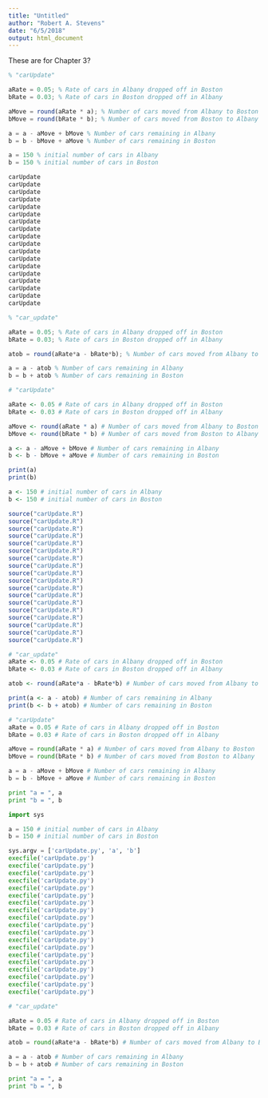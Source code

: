 ```yaml
---
title: "Untitled"
author: "Robert A. Stevens"
date: "6/5/2018"
output: html_document
---
```


These are for Chapter 3?

```octave
% "carUpdate"

aRate = 0.05; % Rate of cars in Albany dropped off in Boston
bRate = 0.03; % Rate of cars in Boston dropped off in Albany

aMove = round(aRate * a); % Number of cars moved from Albany to Boston
bMove = round(bRate * b); % Number of cars moved from Boston to Albany

a = a - aMove + bMove % Number of cars remaining in Albany
b = b - bMove + aMove % Number of cars remaining in Boston

a = 150 % initial number of cars in Albany
b = 150 % initial number of cars in Boston

carUpdate
carUpdate
carUpdate
carUpdate
carUpdate
carUpdate
carUpdate
carUpdate
carUpdate
carUpdate
carUpdate
carUpdate
carUpdate
carUpdate
carUpdate
carUpdate
carUpdate
carUpdate
```

```octave
% "car_update"

aRate = 0.05; % Rate of cars in Albany dropped off in Boston
bRate = 0.03; % Rate of cars in Boston dropped off in Albany

atob = round(aRate*a - bRate*b); % Number of cars moved from Albany to Boston

a = a - atob % Number of cars remaining in Albany
b = b + atob % Number of cars remaining in Boston
```

```r
# "carUpdate"

aRate <- 0.05 # Rate of cars in Albany dropped off in Boston
bRate <- 0.03 # Rate of cars in Boston dropped off in Albany

aMove <- round(aRate * a) # Number of cars moved from Albany to Boston
bMove <- round(bRate * b) # Number of cars moved from Boston to Albany

a <- a - aMove + bMove # Number of cars remaining in Albany
b <- b - bMove + aMove # Number of cars remaining in Boston

print(a)
print(b)

a <- 150 # initial number of cars in Albany
b <- 150 # initial number of cars in Boston

source("carUpdate.R")
source("carUpdate.R")
source("carUpdate.R")
source("carUpdate.R")
source("carUpdate.R")
source("carUpdate.R")
source("carUpdate.R")
source("carUpdate.R")
source("carUpdate.R")
source("carUpdate.R")
source("carUpdate.R")
source("carUpdate.R")
source("carUpdate.R")
source("carUpdate.R")
source("carUpdate.R")
source("carUpdate.R")
source("carUpdate.R")
source("carUpdate.R")

```

```r
# "car_update"
aRate <- 0.05 # Rate of cars in Albany dropped off in Boston
bRate <- 0.03 # Rate of cars in Boston dropped off in Albany

atob <- round(aRate*a - bRate*b) # Number of cars moved from Albany to Boston

print(a <- a - atob) # Number of cars remaining in Albany
print(b <- b + atob) # Number of cars remaining in Boston
```


```python
# "carUpdate"
aRate = 0.05 # Rate of cars in Albany dropped off in Boston
bRate = 0.03 # Rate of cars in Boston dropped off in Albany

aMove = round(aRate * a) # Number of cars moved from Albany to Boston
bMove = round(bRate * b) # Number of cars moved from Boston to Albany

a = a - aMove + bMove # Number of cars remaining in Albany
b = b - bMove + aMove # Number of cars remaining in Boston

print "a = ", a
print "b = ", b

import sys

a = 150 # initial number of cars in Albany
b = 150 # initial number of cars in Boston

sys.argv = ['carUpdate.py', 'a', 'b']
execfile('carUpdate.py')
execfile('carUpdate.py')
execfile('carUpdate.py')
execfile('carUpdate.py')
execfile('carUpdate.py')
execfile('carUpdate.py')
execfile('carUpdate.py')
execfile('carUpdate.py')
execfile('carUpdate.py')
execfile('carUpdate.py')
execfile('carUpdate.py')
execfile('carUpdate.py')
execfile('carUpdate.py')
execfile('carUpdate.py')
execfile('carUpdate.py')
execfile('carUpdate.py')
execfile('carUpdate.py')
execfile('carUpdate.py')
execfile('carUpdate.py')
```

```python
# "car_update"

aRate = 0.05 # Rate of cars in Albany dropped off in Boston
bRate = 0.03 # Rate of cars in Boston dropped off in Albany

atob = round(aRate*a - bRate*b) # Number of cars moved from Albany to Boston

a = a - atob # Number of cars remaining in Albany
b = b + atob # Number of cars remaining in Boston

print "a = ", a
print "b = ", b
```
